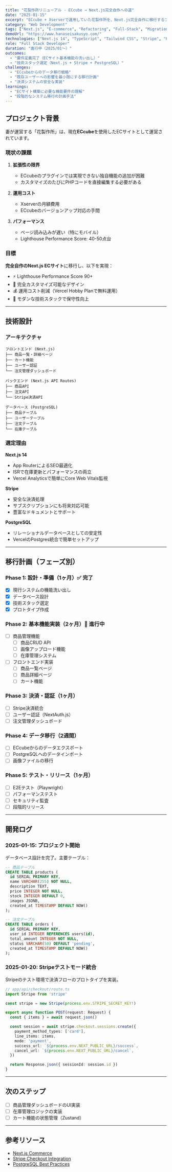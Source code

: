 ```yaml
---
title: "花製作所リニューアル - ECcube → Next.js完全自作への道"
date: "2025-01-15"
excerpt: "ECcube + Xserverで運用していた花製作所を、Next.js完全自作に移行するプロジェクト。ECサイトをゼロから作り直す過程を記録していきます。"
category: "Web Development"
tags: ["Next.js", "E-commerce", "Refactoring", "Full-Stack", "Migration"]
demoUrl: "https://www.hanaseisakusyo.com/"
technologies: ["Next.js 14", "TypeScript", "Tailwind CSS", "Stripe", "PostgreSQL", "Vercel"]
role: "Full Stack Developer"
duration: "進行中（2025/01〜）"
outcomes:
  - "要件定義完了（ECサイト基本機能の洗い出し）"
  - "技術スタック選定（Next.js + Stripe + PostgreSQL）"
challenges:
  - "ECcubeからのデータ移行戦略"
  - "既存ユーザーへの影響を最小限にする移行計画"
  - "決済システムの安全な実装"
learnings:
  - "ECサイト構築に必要な機能要件の理解"
  - "段階的なシステム移行の計画手法"
---
```


## プロジェクト背景

妻が運営する「花製作所」は、現在**ECcube**を使用したECサイトとして運営されています。

### 現状の課題

1. **拡張性の限界**
   - ECcubeのプラグインでは実現できない独自機能の追加が困難
   - カスタマイズのたびにPHPコードを直接編集する必要がある

2. **運用コスト**
   - Xserverの月額費用
   - ECcubeのバージョンアップ対応の手間

3. **パフォーマンス**
   - ページ読み込みが遅い（特にモバイル）
   - Lighthouse Performance Score: 40-50点台

### 目標

**完全自作のNext.js ECサイト**に移行し、以下を実現：
- ⚡ Lighthouse Performance Score 90+
- 🎨 完全カスタマイズ可能なデザイン
- 💰 運用コスト削減（Vercel Hobby Planで無料運用）
- 🚀 モダンな技術スタックで保守性向上

---

## 技術設計

### アーキテクチャ

```
フロントエンド (Next.js)
├── 商品一覧・詳細ページ
├── カート機能
├── ユーザー認証
└── 注文管理ダッシュボード

バックエンド (Next.js API Routes)
├── 商品API
├── 注文API
└── Stripe決済API

データベース (PostgreSQL)
├── 商品テーブル
├── ユーザーテーブル
├── 注文テーブル
└── 在庫テーブル
```

### 選定理由

**Next.js 14**
- App RouterによるSEO最適化
- ISRで在庫更新とパフォーマンスの両立
- Vercel Analyticsで簡単にCore Web Vitals監視

**Stripe**
- 安全な決済処理
- サブスクリプションにも将来対応可能
- 豊富なドキュメントとサポート

**PostgreSQL**
- リレーショナルデータベースとしての安定性
- VercelのPostgres統合で簡単セットアップ

---

## 移行計画（フェーズ別）

### Phase 1: 設計・準備（1ヶ月）✅ 完了

- [x] 現行システムの機能洗い出し
- [x] データベース設計
- [x] 技術スタック選定
- [x] プロトタイプ作成

### Phase 2: 基本機能実装（2ヶ月）🔄 進行中

- [ ] 商品管理機能
  - [ ] 商品CRUD API
  - [ ] 画像アップロード機能
  - [ ] 在庫管理システム
- [ ] フロントエンド実装
  - [ ] 商品一覧ページ
  - [ ] 商品詳細ページ
  - [ ] カート機能

### Phase 3: 決済・認証（1ヶ月）

- [ ] Stripe決済統合
- [ ] ユーザー認証（NextAuth.js）
- [ ] 注文管理ダッシュボード

### Phase 4: データ移行（2週間）

- [ ] ECcubeからのデータエクスポート
- [ ] PostgreSQLへのデータインポート
- [ ] 画像ファイルの移行

### Phase 5: テスト・リリース（1ヶ月）

- [ ] E2Eテスト（Playwright）
- [ ] パフォーマンステスト
- [ ] セキュリティ監査
- [ ] 段階的リリース

---

## 開発ログ

### 2025-01-15: プロジェクト開始

データベース設計を完了。主要テーブル：

```sql
-- 商品テーブル
CREATE TABLE products (
  id SERIAL PRIMARY KEY,
  name VARCHAR(255) NOT NULL,
  description TEXT,
  price INTEGER NOT NULL,
  stock INTEGER DEFAULT 0,
  images JSONB,
  created_at TIMESTAMP DEFAULT NOW()
);

-- 注文テーブル
CREATE TABLE orders (
  id SERIAL PRIMARY KEY,
  user_id INTEGER REFERENCES users(id),
  total_amount INTEGER NOT NULL,
  status VARCHAR(50) DEFAULT 'pending',
  created_at TIMESTAMP DEFAULT NOW()
);
```

### 2025-01-20: Stripeテストモード統合

Stripeのテスト環境で決済フローのプロトタイプを実装。

```typescript
// app/api/checkout/route.ts
import Stripe from 'stripe'

const stripe = new Stripe(process.env.STRIPE_SECRET_KEY!)

export async function POST(request: Request) {
  const { items } = await request.json()

  const session = await stripe.checkout.sessions.create({
    payment_method_types: ['card'],
    line_items: items,
    mode: 'payment',
    success_url: `${process.env.NEXT_PUBLIC_URL}/success`,
    cancel_url: `${process.env.NEXT_PUBLIC_URL}/cancel`,
  })

  return Response.json({ sessionId: session.id })
}
```

---

## 次のステップ

- [ ] 商品管理ダッシュボードのUI実装
- [ ] 在庫管理ロジックの実装
- [ ] カート機能の状態管理（Zustand）

---

## 参考リソース

- [Next.js Commerce](https://github.com/vercel/commerce)
- [Stripe Checkout Integration](https://stripe.com/docs/checkout/quickstart)
- [PostgreSQL Best Practices](https://wiki.postgresql.org/wiki/Don't_Do_This)
